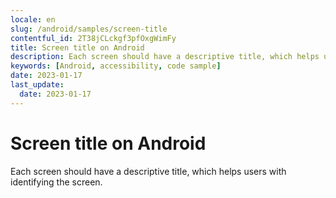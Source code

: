 ```yaml
---
locale: en
slug: /android/samples/screen-title
contentful_id: 2T38jCLckgf3pfOxgWimFy
title: Screen title on Android
description: Each screen should have a descriptive title, which helps users with identifying the screen.
keywords: [Android, accessibility, code sample]
date: 2023-01-17
last_update:
  date: 2023-01-17
---
```


# Screen title on Android

Each screen should have a descriptive title, which helps users with identifying the screen.

<CodeSample id="screen-title" framework="android" locale="en"/>
